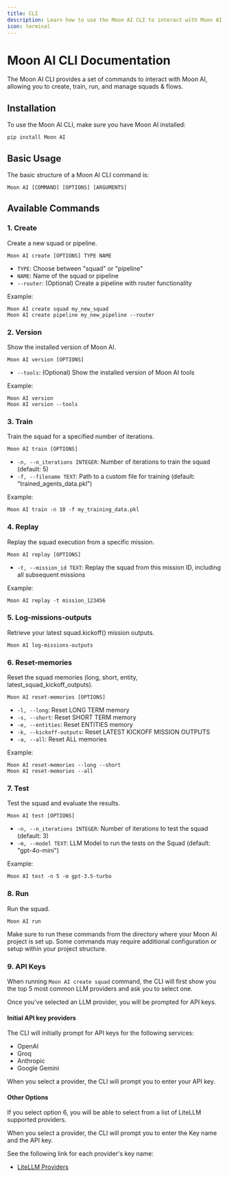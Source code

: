 ```yaml
---
title: CLI
description: Learn how to use the Moon AI CLI to interact with Moon AI.
icon: terminal
---
```


# Moon AI CLI Documentation

The Moon AI CLI provides a set of commands to interact with Moon AI, allowing you to create, train, run, and manage squads & flows.

## Installation

To use the Moon AI CLI, make sure you have Moon AI installed:

```shell
pip install Moon AI
```

## Basic Usage

The basic structure of a Moon AI CLI command is:

```shell
Moon AI [COMMAND] [OPTIONS] [ARGUMENTS]
```

## Available Commands

### 1. Create

Create a new squad or pipeline.

```shell
Moon AI create [OPTIONS] TYPE NAME
```

- `TYPE`: Choose between "squad" or "pipeline"
- `NAME`: Name of the squad or pipeline
- `--router`: (Optional) Create a pipeline with router functionality

Example:
```shell
Moon AI create squad my_new_squad
Moon AI create pipeline my_new_pipeline --router
```

### 2. Version

Show the installed version of Moon AI.

```shell
Moon AI version [OPTIONS]
```

- `--tools`: (Optional) Show the installed version of Moon AI tools

Example:
```shell
Moon AI version
Moon AI version --tools
```

### 3. Train

Train the squad for a specified number of iterations.

```shell
Moon AI train [OPTIONS]
```

- `-n, --n_iterations INTEGER`: Number of iterations to train the squad (default: 5)
- `-f, --filename TEXT`: Path to a custom file for training (default: "trained_agents_data.pkl")

Example:
```shell
Moon AI train -n 10 -f my_training_data.pkl
```

### 4. Replay

Replay the squad execution from a specific mission.

```shell
Moon AI replay [OPTIONS]
```

- `-t, --mission_id TEXT`: Replay the squad from this mission ID, including all subsequent missions

Example:
```shell    
Moon AI replay -t mission_123456
```

### 5. Log-missions-outputs

Retrieve your latest squad.kickoff() mission outputs.

```shell
Moon AI log-missions-outputs
```

### 6. Reset-memories

Reset the squad memories (long, short, entity, latest_squad_kickoff_outputs).

```shell
Moon AI reset-memories [OPTIONS]
```

- `-l, --long`: Reset LONG TERM memory
- `-s, --short`: Reset SHORT TERM memory
- `-e, --entities`: Reset ENTITIES memory
- `-k, --kickoff-outputs`: Reset LATEST KICKOFF MISSION OUTPUTS
- `-a, --all`: Reset ALL memories

Example:
```shell
Moon AI reset-memories --long --short
Moon AI reset-memories --all
```

### 7. Test

Test the squad and evaluate the results.

```shell
Moon AI test [OPTIONS]
```

- `-n, --n_iterations INTEGER`: Number of iterations to test the squad (default: 3)
- `-m, --model TEXT`: LLM Model to run the tests on the Squad (default: "gpt-4o-mini")

Example:
```shell
Moon AI test -n 5 -m gpt-3.5-turbo
```

### 8. Run

Run the squad.

```shell
Moon AI run
```
<Note>
Make sure to run these commands from the directory where your Moon AI project is set up. 
Some commands may require additional configuration or setup within your project structure.
</Note>


### 9. API Keys

When running ```Moon AI create squad``` command, the CLI will first show you the top 5 most common LLM providers and ask you to select one.

Once you've selected an LLM provider, you will be prompted for API keys.

#### Initial API key providers

The CLI will initially prompt for API keys for the following services:

* OpenAI
* Groq
* Anthropic
* Google Gemini

When you select a provider, the CLI will prompt you to enter your API key.

#### Other Options

If you select option 6, you will be able to select from a list of LiteLLM supported providers.

When you select a provider, the CLI will prompt you to enter the Key name and the API key.

See the following link for each provider's key name:

* [LiteLLM Providers](https://docs.litellm.ai/docs/providers)



